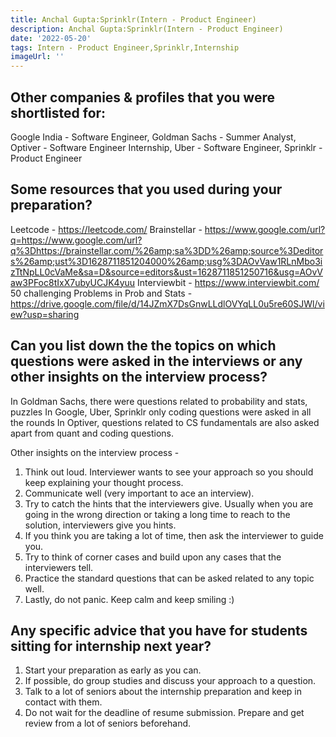 ```yaml
---
title: Anchal Gupta:Sprinklr(Intern - Product Engineer)
description: Anchal Gupta:Sprinklr(Intern - Product Engineer)
date: '2022-05-20'
tags: Intern - Product Engineer,Sprinklr,Internship
imageUrl: ''
---
```


## Other companies & profiles that you were shortlisted for:
Google India - Software Engineer, Goldman Sachs - Summer Analyst, Optiver - Software Engineer Internship, Uber - Software Engineer, Sprinklr - Product Engineer

## Some resources that you used during your preparation?
Leetcode - https://leetcode.com/
Brainstellar - https://www.google.com/url?q=https://www.google.com/url?q%3Dhttps://brainstellar.com/%26amp;sa%3DD%26amp;source%3Deditors%26amp;ust%3D1628711851204000%26amp;usg%3DAOvVaw1RLnMbo3izTtNpLL0cVaMe&sa=D&source=editors&ust=1628711851250716&usg=AOvVaw3PFoc8tIxX7ubyUCJK4yuu
Interviewbit - https://www.interviewbit.com/
50 challenging Problems in Prob and Stats -https://drive.google.com/file/d/14JZmX7DsGnwLLdlOVYqLL0u5re60SJWl/view?usp=sharing

## Can you list down the the topics on which questions were asked in the interviews or any other insights on the interview process?
In Goldman Sachs, there were questions related to probability and stats, puzzles 
In Google, Uber, Sprinklr only coding questions were asked in all the rounds
In Optiver, questions related to CS fundamentals are also asked apart from quant and coding questions.

Other insights on the interview process - 
1. Think out loud. Interviewer wants to see your approach so you should keep explaining your thought process.
2. Communicate well (very important to ace an interview).
3. Try to catch the hints that the interviewers give. Usually when you are going in the wrong direction or taking a long time to reach to the solution, interviewers give you hints.
4. If you think you are taking a lot of time, then ask the interviewer to guide you.
5. Try to think of corner cases and build upon any cases that the interviewers tell.
6. Practice the standard questions that can be asked related to any topic well.
7. Lastly, do not panic. Keep calm and keep smiling :)
## Any specific advice that you have for students sitting for internship next year?
1. Start your preparation as early as you can. 
2. If possible, do group studies and discuss your approach to a question.
3. Talk to a lot of seniors about the internship preparation and keep in contact with them.
4. Do not wait for the deadline of resume submission. Prepare and get review from a lot of seniors beforehand.

